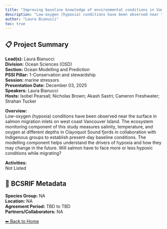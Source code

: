 ```yaml
---
title: "Improving baseline knowledge of environmental conditions in Vancouver Islands fjords through observations and modelling, with a focus on hypoxia dynamics, climate change, and the potential implications for Pacific salmon"
description: "Low-oxygen (hypoxia) conditions have been observed near the surface in salmon migration inlets on west coast Vancouver Island. The ecosystem monitoring component of this study measures salinity, temperature, and oxygen at different depths in Clayoquot Sound fjords in collaboration with Indigenous groups to establish present-day baseline conditions. The modelling component helps understand the drivers of hypoxia and how they may change in the future. Will salmon have to face more or less hypoxic conditions while migrating?"
author: "Laura Bianucci"
toc: true
---
```


## 📋 Project Summary

**Lead(s):** Laura Bianucci  
**Division:** Ocean Sciences (OSD)  
**Section:** Ocean Modelling and Prediction  
**PSSI Pillar:** 1-Conservation and stewardship  
**Session:** marine stressors  
**Presentation Date:** December 03, 2025  
**Speakers:** Laura Bianucci  
**Hosts:** Isobel Pearsall; Nicholas Brown; Akash Sastri; Cameron Freshwater; Strahan Tucker  

**Overview:**  
Low-oxygen (hypoxia) conditions have been observed near the surface in salmon migration inlets on west coast Vancouver Island. The ecosystem monitoring component of this study measures salinity, temperature, and oxygen at different depths in Clayoquot Sound fjords in collaboration with Indigenous groups to establish present-day baseline conditions. The modelling component helps understand the drivers of hypoxia and how they may change in the future. Will salmon have to face more or less hypoxic conditions while migrating?   

**Activities:**  
Not Listed

## 🧬 BCSRIF Metadata

**Species Group:** NA  
**Location:** NA  
**Agreement Period:** TBD to TBD  
**Partners/Collaborators:** NA  

[⬅ Back to Home](../index.qmd)
